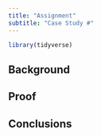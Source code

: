 ```yaml
---
title: "Assignment"
subtitle: "Case Study #"
---
```


```r
library(tidyverse)
```

## Background

## Proof

## Conclusions